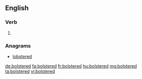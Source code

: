 ==English==

===Verb===
{{head|en}}

# {{en-past of|bolster}}

===Anagrams===
* [[lobstered#English|lobstered]]

[[de:bolstered]]
[[fa:bolstered]]
[[fr:bolstered]]
[[hu:bolstered]]
[[mg:bolstered]]
[[ta:bolstered]]
[[vi:bolstered]]